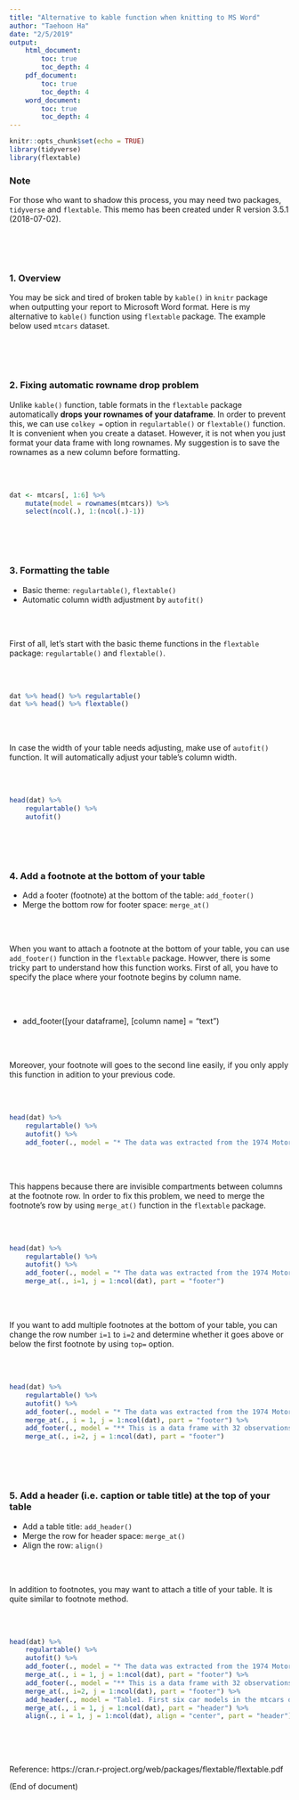 ```yaml
---
title: "Alternative to kable function when knitting to MS Word"
author: "Taehoon Ha"
date: "2/5/2019"
output: 
    html_document:
        toc: true
        toc_depth: 4
    pdf_document:
        toc: true
        toc_depth: 4
    word_document:
        toc: true
        toc_depth: 4
---
```


```r
knitr::opts_chunk$set(echo = TRUE)
library(tidyverse)
library(flextable)
```

### Note
For those who want to shadow this process, you may need two packages, `tidyverse` and `flextable`. This memo has been created under R version 3.5.1 (2018-07-02).

<br><br><br>

### 1. Overview
You may be sick and tired of broken table by `kable()` in `knitr` package when outputting your report to Microsoft Word format. Here is my alternative to `kable()` function using `flextable` package. The example below used `mtcars` dataset.

<br><br><br>

### 2. Fixing automatic rowname drop problem

Unlike `kable()` function, table formats in the `flextable` package automatically **drops your rownames of your dataframe**. In order to prevent this, we can use `colkey = ` option in `regulartable()` or `flextable()` function. It is convenient when you create a dataset. However, it is not when you just format your data frame with long rownames. My suggestion is to save the rownames as a new column before formatting.

<br><br>

```r
dat <- mtcars[, 1:6] %>% 
    mutate(model = rownames(mtcars)) %>%
    select(ncol(.), 1:(ncol(.)-1))
```

<br><br><br>

### 3. Formatting the table

+ Basic theme: `regulartable()`, `flextable()`
+ Automatic column width adjustment by `autofit()`

<br><br>

First of all, let's start with the basic theme functions in the `flextable` package: `regulartable()` and `flextable()`.

<br><br>

```r
dat %>% head() %>% regulartable()
dat %>% head() %>% flextable()
```

<br><br>

In case the width of your table needs adjusting, make use of `autofit()` function. It will automatically adjust your table's column width.

<br><br>

```r
head(dat) %>%
    regulartable() %>%
    autofit()
```

<br><br><br>

### 4. Add a footnote at the bottom of your table

+ Add a footer (footnote) at the bottom of the table: `add_footer()`
+ Merge the bottom row for footer space: `merge_at()`

<br><br>

When you want to attach a footnote at the bottom of your table, you can use `add_footer()` function in the `flextable` package. Howver, there is some tricky part to understand how this function works. First of all, you have to specify the place where your footnote begins by column name.

<br><br>

+ add_footer([your dataframe], [column name] = "text")

<br><br>

Moreover, your footnote will goes to the second line easily, if you only apply this function in adition to your previous code.

<br><br>

```r
head(dat) %>%
    regulartable() %>%
    autofit() %>%
    add_footer(., model = "* The data was extracted from the 1974 Motor Trend US magazine, and comprises fuel consumption and 10 aspects of automobile design and performance for 32 automobiles (1973–74 models).")
```

<br><br>

This happens because there are invisible compartments between columns at the footnote row. In order to fix this problem, we need to merge the footnote's row by using `merge_at()` function in the `flextable` package.

<br><br>

```r
head(dat) %>%
    regulartable() %>%
    autofit() %>%
    add_footer(., model = "* The data was extracted from the 1974 Motor Trend US magazine, and comprises fuel consumption and 10 aspects of automobile design and performance for 32 automobiles (1973–74 models).") %>%
    merge_at(., i=1, j = 1:ncol(dat), part = "footer")
```

<br><br>

If you want to add multiple footnotes at the bottom of your table, you can change the row number `i=1` to `i=2` and determine whether it goes above or below the first footnote by using `top=` option.

<br><br>

```r
head(dat) %>%
    regulartable() %>%
    autofit() %>%
    add_footer(., model = "* The data was extracted from the 1974 Motor Trend US magazine, and comprises fuel consumption and 10 aspects of automobile design and performance for 32 automobiles (1973–74 models).") %>%
    merge_at(., i = 1, j = 1:ncol(dat), part = "footer") %>%
    add_footer(., model = "** This is a data frame with 32 observations on 11 (numeric) variables. The source is from Henderson and Velleman (1981), Building multiple regression models interactively. Biometrics, 37, 391–411.", top = F) %>%
    merge_at(., i=2, j = 1:ncol(dat), part = "footer")
```

<br><br><br>

### 5. Add a header (i.e. caption or table title) at the top of your table

+ Add a table title: `add_header()`
+ Merge the row for header space: `merge_at()`
+ Align the row: `align()`

<br><br>

In addition to footnotes, you may want to attach a title of your table. It is quite similar to footnote method.

<br><br>

```r
head(dat) %>%
    regulartable() %>%
    autofit() %>%
    add_footer(., model = "* The data was extracted from the 1974 Motor Trend US magazine, and comprises fuel consumption and 10 aspects of automobile design and performance for 32 automobiles (1973–74 models).") %>%
    merge_at(., i = 1, j = 1:ncol(dat), part = "footer") %>%
    add_footer(., model = "** This is a data frame with 32 observations on 11 (numeric) variables. The source is from Henderson and Velleman (1981), Building multiple regression models interactively. Biometrics, 37, 391–411.", top = F) %>%
    merge_at(., i=2, j = 1:ncol(dat), part = "footer") %>%
    add_header(., model = "Table1. First six car models in the mtcars dataset", top = T) %>%
    merge_at(., i = 1, j = 1:ncol(dat), part = "header") %>%
    align(., i = 1, j = 1:ncol(dat), align = "center", part = "header")
```


<br><br><br>

Reference: https://cran.r-project.org/web/packages/flextable/flextable.pdf

(End of document)